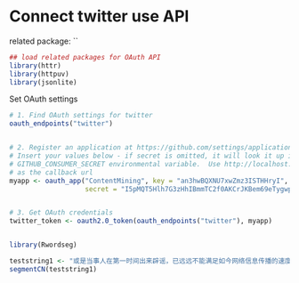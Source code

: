Connect twitter use API
========================================================

related package: ``

```r
## load related packages for OAuth API
library(httr)
library(httpuv)
library(jsonlite)

```

Set OAuth settings
```r
# 1. Find OAuth settings for twitter
oauth_endpoints("twitter")


# 2. Register an application at https://github.com/settings/applications
# Insert your values below - if secret is omitted, it will look it up in the
# GITHUB_CONSUMER_SECRET environmental variable.  Use http://localhost:1410
# as the callback url
myapp <- oauth_app("ContentMining", key = "an3hwBQXNU7xwZmz3ISTHHryI",
                   secret = "I5pMQT5Hlh7G3zHhIBmmTC2f0AKCrJKBem69eTygwpfRu9hNBj")


# 3. Get OAuth credentials
twitter_token <- oauth2.0_token(oauth_endpoints("twitter"), myapp)

```

```r




```



```r
library(Rwordseg)

teststring1 <- "或是当事人在第一时间出来辟谣，已远远不能满足如今网络信息传播的速度，而虚假的信息往往给政府、企业、及知名人士带来负面的影响，如金庸去世，到近期所谓铁观音迷魂抢劫引发网民恐慌."
segmentCN(teststring1)
```

